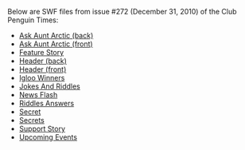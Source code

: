 Below are SWF files from issue #272 (December 31, 2010) of the Club Penguin Times:

*[[Media:News272AskAuntArcticBack.swf|Ask Aunt Arctic (back)]]
*[[Media:News272AskAuntArcticFront.swf|Ask Aunt Arctic (front)]]
*[[Media:News272FeatureStory.swf|Feature Story]]
*[[Media:News272HeaderBack.swf|Header (back)]]
*[[Media:News272HeaderFront.swf|Header (front)]]
*[[Media:News272IglooWinners.swf|Igloo Winners]]
*[[Media:News272JokesAndRiddles.swf|Jokes And Riddles]]
*[[Media:News272NewsFlash.swf|News Flash]]
*[[Media:News272RiddlesAnswers.swf|Riddles Answers]]
*[[Media:News272Secret.swf|Secret]]
*[[Media:News272Secrets.swf|Secrets]]
*[[Media:News272SupportStory.swf|Support Story]]
*[[Media:News272UpcomingEvents.swf|Upcoming Events]]